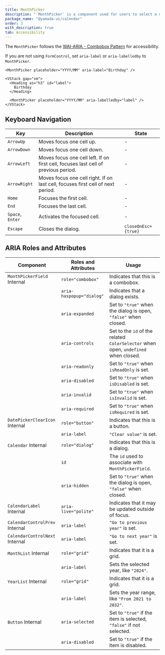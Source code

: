 ```yaml
---
title: MonthPicker
description: "`MonthPicker` is a component used for users to select a month."
package_name: "@yamada-ui/calendar"
order: 3
with_description: true
tab: Accessibility
---
```


The `MonthPicker` follows the [WAI-ARIA - Combobox Pattern](https://www.w3.org/WAI/ARIA/apg/patterns/combobox/) for accessibility.

If you are not using `FormControl`, set `aria-label` or `aria-labelledby` to `MonthPicker`.

```tsx live=false
<MonthPicker placeholder="YYYY/MM" aria-label="Birthday" />
```

```tsx live=false
<VStack gap="sm">
  <Heading as="h3" id="label">
    Birthday
  </Heading>

  <MonthPicker placeholder="YYYY/MM" aria-labelledby="label" />
</VStack>
```

## Keyboard Navigation

| Key              | Description                                                                        | State               |
| ---------------- | ---------------------------------------------------------------------------------- | ------------------- |
| `ArrowUp`        | Moves focus one cell up.                                                           | -                   |
| `ArrowDown`      | Moves focus one cell down.                                                         | -                   |
| `ArrowLeft`      | Moves focus one cell left. If on first cell, focuses last cell of previous period. | -                   |
| `ArrowRight`     | Moves focus one cell right. If on last cell, focuses first cell of next period.    | -                   |
| `Home`           | Focuses the first cell.                                                            | -                   |
| `End`            | Focuses the last cell.                                                             | -                   |
| `Space`, `Enter` | Activates the focused cell.                                                        | -                   |
| `Escape`         | Closes the dialog.                                                                 | `closeOnEsc={true}` |

## ARIA Roles and Attributes

| Component                                 | Roles and Attributes     | Usage                                                                              |
| ----------------------------------------- | ------------------------ | ---------------------------------------------------------------------------------- |
| `MonthPickerField` <Tag>Internal</Tag>    | `role="combobox"`        | Indicates that this is a combobox.                                                 |
|                                           | `aria-haspopup="dialog"` | Indicates that a dialog exists.                                                    |
|                                           | `aria-expanded`          | Set to `"true"` when the dialog is open, `"false"` when closed.                    |
|                                           | `aria-controls`          | Set to the `id` of the related `ColorSelector` when open, `undefined` when closed. |
|                                           | `aria-readonly`          | Set to `"true"` when `isReadOnly` is set.                                          |
|                                           | `aria-disabled`          | Set to `"true"` when `isDisabled` is set.                                          |
|                                           | `aria-invalid`           | Set to `"true"` when `isInvalid` is set.                                           |
|                                           | `aria-required`          | Set to `"true"` when `isRequired` is set.                                          |
| `DatePickerClearIcon` <Tag>Internal</Tag> | `role="button"`          | Indicates that this is a button.                                                   |
|                                           | `aria-label`             | `"Clear value"` is set.                                                            |
| `Calendar` <Tag>Internal</Tag>            | `role="dialog"`          | Indicates that this is a dialog.                                                   |
|                                           | `id`                     | The `id` used to associate with `MonthPickerField`.                                |
|                                           | `aria-hidden`            | Set to `"true"` when the dialog is open, `"false"` when closed.                    |
| `CalendarLabel` <Tag>Internal</Tag>       | `aria-live="polite"`     | Indicates that it may be updated outside of focus.                                 |
| `CalendarControlPrev` <Tag>Internal</Tag> | `aria-label`             | `"Go to previous year"` is set.                                                    |
| `CalendarControlNext` <Tag>Internal</Tag> | `aria-label`             | `"Go to next year"` is set.                                                        |
| `MonthList` <Tag>Internal</Tag>           | `role="grid"`            | Indicates that it is a grid.                                                       |
|                                           | `aria-label`             | Sets the selected year, like `"2024"`.                                             |
| `YearList` <Tag>Internal</Tag>            | `role="grid"`            | Indicates that it is a grid.                                                       |
|                                           | `aria-label`             | Sets the year range, like `"From 2021 to 2032"`.                                   |
| `Button` <Tag>Internal</Tag>              | `aria-selected`          | Set to `"true"` if the item is selected, `"false"` if not selected.                |
|                                           | `aria-disabled`          | Set to `"true"` if the item is disabled.                                           |
